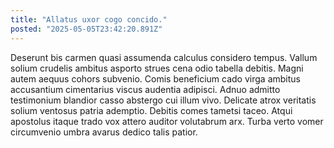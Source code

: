 ```yaml
---
title: "Allatus uxor cogo concido."
posted: "2025-05-05T23:42:20.891Z"
---
```


Deserunt bis carmen quasi assumenda calculus considero tempus. Vallum solium crudelis ambitus asporto strues cena odio tabella debitis. Magni autem aequus cohors subvenio.
Comis beneficium cado virga ambitus accusantium cimentarius viscus audentia adipisci. Adnuo admitto testimonium blandior casso abstergo cui illum vivo. Delicate atrox veritatis solium ventosus patria ademptio.
Debitis comes tametsi taceo. Atqui apostolus itaque trado vox attero auditor volutabrum arx. Turba verto vomer circumvenio umbra avarus dedico talis patior.
